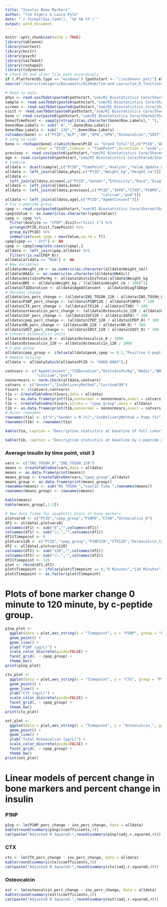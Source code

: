 ```yaml
---
title: "Insulin Bone Markers"
author: "Tim Vigers & Laura Pyle"
date: "`r format(Sys.time(), '%d %B %Y')`"
output: word_document
---
```


```r
knitr::opts_chunk$set(echo = TRUE)
library(tableone)
library(nortest)
library(knitr)
library(psych)
library(sas7bdat)
library(reshape2)
library(tidyverse)
# Check OS and alter file path accordingly.
if (.Platform$OS.type == "windows") {pathstart <- "//ucdenver.pvt/"} else if (.Platform$OS.type == "unix"){pathstart <- "/Volumes/"}
source("/Users/timvigers/Documents/GitHub/Tim-and-Laura/tim_R_functions.R")
```

```r
# Read in data 
phys <- read.sas7bdat(paste0(pathstart,"som/RI Biostatistics Core/Shared/Shared Projects/Laura/BDC/Projects/Viral Shah/Insulin bone marker/Data_Raw/Second_Analysis/kphysexamrechealth_subset.sas7bdat"))
sample <- read.sas7bdat(paste0(pathstart,"som/RI Biostatistics Core/Shared/Shared Projects/Laura/BDC/Projects/Viral Shah/Insulin bone marker/Data_Raw/Second_Analysis/ksampleresults_subset.sas7bdat"))
screen <- read.sas7bdat(paste0(pathstart,"som/RI Biostatistics Core/Shared/Shared Projects/Laura/BDC/Projects/Viral Shah/Insulin bone marker/Data_Raw/Second_Analysis/kvisit0screening_subset.sas7bdat"))
visit <- read.sas7bdat(paste0(pathstart,"som/RI Biostatistics Core/Shared/Shared Projects/Laura/BDC/Projects/Viral Shah/Insulin bone marker/Data_Raw/Second_Analysis/kvisitinfo_subset.sas7bdat"))
bone <- read.csv(paste0(pathstart,"som/RI Biostatistics Core/Shared/Shared Projects/Laura/BDC/Projects/Viral Shah/Insulin bone marker/Data_Cleaned/bone_injury.csv"),skip = 1)
bone$TimePoint <- sapply(strsplit(as.character(bone$Row.Labels)," "),`[`,2)
bone$Row.Labels <- sub(" 0","",bone$Row.Labels)
bone$Row.Labels <- sub(" 120","",bone$Row.Labels)
colnames(bone) <- c("PtID","ALP","ON","OPG","OPN","Osteocalcin","SOST","Grand.Total","TimePoint")
# Long to wide
bone <- reshape(bone[-c(which(bone$PtID == "Grand Total")),c("PtID","ALP","ON","OPG","OPN","Osteocalcin","SOST","TimePoint")],
              idvar = "PtID",timevar = "TimePoint",direction = "wide",sep = "_")
previous <- read.csv(paste0(pathstart,"som/RI Biostatistics Core/Shared/Shared Projects/Laura/BDC/Projects/Viral Shah/Insulin bone marker/Data_Cleaned/full_data_bone_turnover.csv"))
age <- read.csv(paste0(pathstart,"som/RI Biostatistics Core/Shared/Shared Projects/Laura/BDC/Projects/Viral Shah/Insulin bone marker/Data_Cleaned/updated_full_data_bone_turnover.csv"))
# Combine
alldata <- dcast(sample[,c("PtID","TimePoint","Analyte","Value_Update_n")],PtID ~ Analyte + TimePoint,value.var = "Value_Update_n")
alldata <- left_join(alldata,phys[,c("PtID","Weight_kg","Height_cm")])
alldata <- 
  left_join(alldata,screen[,c("PtID","Gender","Ethnicity","Race","DiagT1DAge","HbA1c","CurrUseCGM","InsDeliveryMethod","UnitsInsTotal")])
alldata <- left_join(alldata,bone)
alldata <- left_join(alldata,previous[,c("PtID","IGF0","CTX0","P1NP0","VitD0","IGF120","CTX120","P1NP120","VitD120",
                                           "calcium","po4")])
alldata <- left_join(alldata,age[,c("PtID","AgeAtConsent")])
# Fix c-peptide group
cpep <- read.csv(paste0(pathstart,"som/RI Biostatistics Core/Shared/Shared Projects/Laura/BDC/Projects/Viral Shah/Insulin bone marker/Data_Cleaned/KSampleResults.csv"),na.strings = "NULL")
cpep$Value <- as.numeric(as.character(cpep$Value))
cpep <- cpep %>%
  filter(Analyte == "CPEP",Visit=="Visit 1") %>%
  arrange(PtID,Visit,TimePoint) %>%
  group_by(PtID) %>%
  summarise(peak_cpep = max(Value,na.rm = T))
cpep[cpep == "-Inf"] <- NA
cpep <- cpep[complete.cases(cpep),]
alldata <- left_join(cpep,alldata) %>%
  filter(!is.na(CPEP_0))
alldata[alldata == "NaN"] <- NA
# New variables
alldata$Height_cm <- as.numeric(as.character(alldata$Height_cm))
alldata$HbA1c <- as.numeric(as.character(alldata$HbA1c))
alldata$UnitsInsPerKg <- alldata$UnitsInsTotal/alldata$Weight_kg
alldata$BMI <- alldata$Weight_kg / ((alldata$Height_cm / 100)^2)
alldata$T1DDuration <- alldata$AgeAtConsent - alldata$DiagT1DAge
# Percent change
alldata$ins_perc_change <- (alldata$INS_TOSOH_120 / alldata$INS_TOSOH_0) * 100
alldata$P1NP_perc_change <- (alldata$P1NP120 / alldata$P1NP0) * 100
alldata$CTX_perc_change <- (alldata$CTX120 / alldata$CTX0) * 100
alldata$osteocalcin_perc_change <- (alldata$Osteocalcin_120 / alldata$Osteocalcin_0) * 100
alldata$IGF_perc_change <- (alldata$IGF120 / alldata$IGF0) * 100
alldata$cpep_perc_change <- (alldata$CPEP_120 / alldata$CPEP_0) * 100
alldata$ON_perc_change <- (alldata$ON_120 / alldata$ON_0) * 100
alldata$SOST_perc_change <- (alldata$SOST_120 / alldata$SOST_0) * 100
# Convert osteocalcin units
alldata$Osteocalcin_0 <- alldata$Osteocalcin_0 / 1000
alldata$Osteocalcin_120 <- alldata$Osteocalcin_120 / 1000
# C-pep group
alldata$cpep_group <- ifelse(alldata$peak_cpep >= 0.2,"Positive C-peptide","Negative C-peptide")
# Remove missing
alldata <- alldata[which(alldata$PtID != "K068-0003"),]
```

```r
contvars <- c("AgeAtConsent","T1DDuration","UnitsInsPerKg","HbA1c","BMI","VitD0",
              "calcium","po4")
nonnormvars <- norm.check(alldata,contvars)
catvars <- c("Gender","InsDeliveryMethod","CurrUseCGM")
t1vars <- c(catvars,contvars)
t1a <- CreateTableOne(t1vars,data = alldata)
t1a <- as.data.frame(print(t1a,nonnormal = nonnormvars,exact = catvars))
t1b <- CreateTableOne(t1vars,strata = "cpep_group",data = alldata)
t1b <- as.data.frame(print(t1b,nonnormal = nonnormvars,exact = catvars))
# Nicer rownames
rownames(t1a) <- c("n","Gender = M (%)","InsDeliveryMethod = Pump (%)","CurrUseCGM = Yes (%)","AgeAtConsent Years (median [IQR])","T1DDuration Years (median [IQR])","UnitsInsPerKg (mean (SD))","HbA1c % (mean (SD))","BMI kg/(cm^2) (mean (SD))","Vitamin D ng/mL (mean (SD))","calcium mg/dL (median [IQR])","ALP IU/L (median [IQR])")
rownames(t1b) <- rownames(t1a)
```

```r
kable(t1a, caption = "Descriptive statistics at baseline of full cohort")
```

```r
kable(t1b, caption = "Descriptive statistics at baseline by c-peptide group")
```

### Average insulin by time point, visit 3
```r
vars <- c("INS_TOSOH_0","INS_TOSOH_120")
means <- CreateTableOne(vars,data = alldata)
means <- as.data.frame(print(means))
means_group <- CreateTableOne(vars,"cpep_group",alldata)
means_group <- as.data.frame(print(means_group))
rownames(means) <- sub("NS_TOSOH_","nsulin Time ",rownames(means))
rownames(means_group) <- rownames(means)
```

```r
kable(means)
kable(means_group[,1:2])
```

<!-- # Correlations -->

<!-- ```{r echo=FALSE,include=FALSE} -->
<!-- # Correlation matrix at time 0 -->
<!-- corrvars0 <- c("INS_TOSOH_0","P1NP0","CTX0","Osteocalcin_0","IGF0","CPEP_0","ON_0","SOST_0","calcium","po4") -->
<!-- corrall <- alldata[,corrvars0] -->
<!-- corrlow <- alldata[alldata$cpep_group == "Low",corrvars0] -->
<!-- corrhigh <- alldata[alldata$cpep_group == "High",corrvars0] -->
<!-- corrneg <- alldata[alldata$cpep_group == "Negative",corrvars0] -->
<!-- allcorrs <- corr.test(corrall) -->
<!-- allcorrs <- data.frame(print(allcorrs,short = F))[1:(length(corrvars0)-1),] -->
<!-- rownames(allcorrs) <- corrvars0[2:length(corrvars0)] -->
<!-- colnames(allcorrs) <- c("raw.l","R","raw.u","P-Value","lower.adj","upper.adj") -->
<!-- lowcorrs <- corr.test(corrlow) -->
<!-- lowcorrs <- data.frame(print(lowcorrs,short = F))[1:(length(corrvars0)-1),] -->
<!-- rownames(lowcorrs) <- corrvars0[2:length(corrvars0)] -->
<!-- colnames(lowcorrs) <- c("raw.l","R","raw.u","P-Value","lower.adj","upper.adj") -->
<!-- highcorrs <- corr.test(corrhigh) -->
<!-- highcorrs <- data.frame(print(highcorrs,short = F))[1:(length(corrvars0)-1),] -->
<!-- rownames(highcorrs) <- corrvars0[2:length(corrvars0)] -->
<!-- colnames(highcorrs) <- c("raw.l","R","raw.u","P-Value","lower.adj","upper.adj") -->
<!-- negcorrs <- corr.test(corrneg) -->
<!-- negcorrs <- data.frame(print(negcorrs,short = F))[1:(length(corrvars0)-1),] -->
<!-- rownames(negcorrs) <- corrvars0[2:length(corrvars0)] -->
<!-- colnames(negcorrs) <- c("raw.l","R","raw.u","P-Value","lower.adj","upper.adj") -->
<!-- ``` -->

<!-- ```{r echo=FALSE} -->
<!-- kable(allcorrs[,c(2,4)],caption = "Baseline insulin correlated with bone markers, full cohort") -->
<!-- kable(lowcorrs[,c(2,4)],caption = "Baseline insulin correlated with bone markers, low c-peptide group") -->
<!-- kable(highcorrs[,c(2,4)],caption = "Baseline insulin correlated with bone markers, high c-peptide group") -->
<!-- kable(negcorrs[,c(2,4)],caption = "Baseline insulin correlated with bone markers, negative c-peptide group") -->
<!-- ``` -->

<!-- ```{r echo=FALSE,include=FALSE} -->
<!-- # Correlation matrix at time 120 -->
<!-- corrvars120 <- c("INS_TOSOH_120","P1NP120","CTX120","Osteocalcin_120","IGF120","CPEP_120","ON_120","SOST_120") -->
<!-- corrall <- alldata[,corrvars120] -->
<!-- corrlow <- alldata[alldata$cpep_group == "Low",corrvars120] -->
<!-- corrhigh <- alldata[alldata$cpep_group == "High",corrvars120] -->
<!-- corrneg <- alldata[alldata$cpep_group == "Negative",corrvars120] -->
<!-- allcorrs <- corr.test(corrall) -->
<!-- allcorrs <- data.frame(print(allcorrs,short = F))[1:(length(corrvars120)-1),] -->
<!-- rownames(allcorrs) <- corrvars120[2:length(corrvars120)] -->
<!-- colnames(allcorrs) <- c("raw.l","R","raw.u","P-Value","lower.adj","upper.adj") -->
<!-- lowcorrs <- corr.test(corrlow) -->
<!-- lowcorrs <- data.frame(print(lowcorrs,short = F))[1:(length(corrvars120)-1),] -->
<!-- rownames(lowcorrs) <- corrvars120[2:length(corrvars120)] -->
<!-- colnames(lowcorrs) <- c("raw.l","R","raw.u","P-Value","lower.adj","upper.adj") -->
<!-- highcorrs <- corr.test(corrhigh) -->
<!-- highcorrs <- data.frame(print(highcorrs,short = F))[1:(length(corrvars120)-1),] -->
<!-- rownames(highcorrs) <- corrvars120[2:length(corrvars120)] -->
<!-- colnames(highcorrs) <- c("raw.l","R","raw.u","P-Value","lower.adj","upper.adj") -->
<!-- negcorrs <- corr.test(corrneg) -->
<!-- negcorrs <- data.frame(print(negcorrs,short = F))[1:(length(corrvars120)-1),] -->
<!-- rownames(negcorrs) <- corrvars120[2:length(corrvars120)] -->
<!-- colnames(negcorrs) <- c("raw.l","R","raw.u","P-Value","lower.adj","upper.adj") -->
<!-- ``` -->

<!-- ```{r echo=FALSE} -->
<!-- kable(allcorrs[,c(2,4)],caption = "120 min insulin correlated with bone markers, full cohort") -->
<!-- kable(lowcorrs[,c(2,4)],caption = "120 min insulin correlated with bone markers, low c-peptide group") -->
<!-- kable(highcorrs[,c(2,4)],caption = "120 min insulin correlated with bone markers, high c-peptide group") -->
<!-- kable(negcorrs[,c(2,4)],caption = "120 min insulin correlated with bone markers, negative c-peptide group") -->
<!-- ``` -->

<!-- ```{r echo=FALSE,include=FALSE} -->
<!-- # Correlation matrix percent change -->
<!-- corrvarsperc <- c("ins_perc_change","P1NP_perc_change","CTX_perc_change", -->
<!--               "osteocalcin_perc_change","IGF_perc_change","cpep_perc_change", -->
<!--               "ON_perc_change","SOST_perc_change") -->
<!-- corrall <- alldata[,corrvarsperc] -->
<!-- corrlow <- alldata[alldata$cpep_group == "Low",corrvarsperc] -->
<!-- corrhigh <- alldata[alldata$cpep_group == "High",corrvarsperc] -->
<!-- corrneg <- alldata[alldata$cpep_group == "Negative",corrvarsperc] -->
<!-- allcorrs <- corr.test(corrall) -->
<!-- allcorrs <- data.frame(print(allcorrs,short = F))[1:(length(corrvarsperc)-1),] -->
<!-- rownames(allcorrs) <- corrvarsperc[2:length(corrvarsperc)] -->
<!-- colnames(allcorrs) <- c("raw.l","R","raw.u","P-Value","lower.adj","upper.adj") -->
<!-- lowcorrs <- corr.test(corrlow) -->
<!-- lowcorrs <- data.frame(print(lowcorrs,short = F))[1:(length(corrvarsperc)-1),] -->
<!-- rownames(lowcorrs) <- corrvarsperc[2:length(corrvarsperc)] -->
<!-- colnames(lowcorrs) <- c("raw.l","R","raw.u","P-Value","lower.adj","upper.adj") -->
<!-- highcorrs <- corr.test(corrhigh) -->
<!-- highcorrs <- data.frame(print(highcorrs,short = F))[1:(length(corrvarsperc)-1),] -->
<!-- rownames(highcorrs) <- corrvarsperc[2:length(corrvarsperc)] -->
<!-- colnames(highcorrs) <- c("raw.l","R","raw.u","P-Value","lower.adj","upper.adj") -->
<!-- negcorrs <- corr.test(corrneg) -->
<!-- negcorrs <- data.frame(print(negcorrs,short = F))[1:(length(corrvarsperc)-1),] -->
<!-- rownames(negcorrs) <- corrvarsperc[2:length(corrvarsperc)] -->
<!-- colnames(negcorrs) <- c("raw.l","R","raw.u","P-Value","lower.adj","upper.adj") -->
<!-- ``` -->

<!-- ```{r echo=FALSE} -->
<!-- kable(allcorrs[,c(2,4)],caption = "Percent change in insulin correlated with bone markers, full cohort") -->
<!-- kable(lowcorrs[,c(2,4)],caption = "Percent change in insulin correlated with bone markers, low c-peptide group") -->
<!-- kable(highcorrs[,c(2,4)], -->
<!--       caption = "Percent change in insulin correlated with bone markers, high c-peptide group") -->
<!-- kable(negcorrs[,c(2,4)], -->
<!--       caption = "Percent change in insulin correlated with bone markers, negative c-peptide group") -->
<!-- ``` -->

<!-- ```{r echo=FALSE,dpi=600} -->
<!-- # New data frame for plotting -->
<!-- plot(alldata$cpep_group,alldata$INS_TOSOH_0, -->
<!--      main = "Baseline Insulin Concentration by C-Peptide Group", -->
<!--      ylab = "Insulin units") -->
<!-- plot(alldata$cpep_group,alldata$INS_TOSOH_120, -->
<!--      main = "120 Minute Insulin Concentration by C-Peptide Group", -->
<!--      ylab = "Insulin units") -->
<!-- plot(alldata$cpep_group,alldata$ins_perc_change, -->
<!--      main = "Percent Change in Insulin Concentration by C-Peptide Group", -->
<!--      ylab = "Percent Change in Insulin") -->
<!-- ``` -->

```r
# New data frame for spaghetti plots of bone markers.
plotvars0 <- c("PtID","cpep_group","P1NP0","CTX0","Osteocalcin_0")
df1 <- alldata[,plotvars0]
colnames(df1) <- sub("0","",colnames(df1))
colnames(df1) <- sub("\\.","",colnames(df1))
df1$Timepoint <- 0
plotvars120 <- c("PtID","cpep_group","P1NP120","CTX120","Osteocalcin_120")
df2 <- alldata[,plotvars120]
colnames(df2) <- sub("120","",colnames(df2))
colnames(df2) <- sub("\\.","",colnames(df2))
df2$Timepoint <- 120
plot <- rbind(df1,df2)
plot$Timepoint <- ifelse(plot$Timepoint == 0,"0 Minutes","120 Minutes")
plot$Timepoint <- as.factor(plot$Timepoint)
```

# Plots of bone marker change 0 minute to 120 minute, by c-peptide group.

```r
p1np_plot <- 
  ggplot(data = plot,aes_string(x = "Timepoint", y = "P1NP", group = "PtID")) +
  geom_point() + 
  geom_line() + 
  ylab("P1NP (μg/L)") +
  scale_color_discrete(guide=FALSE) +
  facet_grid(. ~ cpep_group) +
  theme_bw()
print(p1np_plot)

ctx_plot <- 
  ggplot(data = plot,aes_string(x = "Timepoint", y = "CTX", group = "PtID")) +
  geom_point() + 
  geom_line() + 
  ylab("CTX (ng/L)") +
  scale_color_discrete(guide=FALSE) +
  facet_grid(. ~ cpep_group) +
  theme_bw()
print(ctx_plot)

ost_plot <- 
  ggplot(data = plot,aes_string(x = "Timepoint", y = "Osteocalcin_", group = "PtID")) +
  geom_point() + 
  geom_line() + 
  ylab("Total Osteocalcin (μg/L)") +
  scale_color_discrete(guide=FALSE) +
  facet_grid(. ~ cpep_group) +
  theme_bw()
print(ost_plot)
```

# Linear models of percent change in bone markers and percent change in insulin 

### P1NP
```r
p1np <- lm(P1NP_perc_change ~ ins_perc_change, data = alldata)
kable(round(summary(p1np)$coefficients,3))
cat(paste("Adjusted R Squared:",round(summary(p1np)$adj.r.squared,4)))
```

### CTX
```r
ctx <- lm(CTX_perc_change ~ ins_perc_change, data = alldata)
kable(round(summary(ctx)$coefficients,3))
cat(paste("Adjusted R Squared:",round(summary(ctx)$adj.r.squared,4)))
```

### Osteocalcin
```r
ost <- lm(osteocalcin_perc_change ~ ins_perc_change, data = alldata)
kable(round(summary(ost)$coefficients,3))
cat(paste("Adjusted R Squared:",round(summary(ost)$adj.r.squared,4)))
```

<!-- ### IGF -->
<!-- ```{r echo=FALSE,results='asis'} -->
<!-- igf <- lm(IGF_perc_change ~ ins_perc_change + cpep_group, data = alldata) -->
<!-- kable(round(summary(igf)$coefficients,3)) -->
<!-- cat(paste("Adjusted R Squared:",round(summary(igf)$adj.r.squared,4))) -->
<!-- ``` -->

<!-- ### ON -->
<!-- ```{r echo=FALSE,results='asis'} -->
<!-- on <- lm(ON_perc_change ~ ins_perc_change + cpep_group, data = alldata) -->
<!-- kable(round(summary(on)$coefficients,3)) -->
<!-- cat(paste("Adjusted R Squared:",round(summary(on)$adj.r.squared,4))) -->
<!-- ``` -->

<!-- ### SOST -->
<!-- ```{r echo=FALSE,results='asis'} -->
<!-- sost <- lm(SOST_perc_change ~ ins_perc_change + cpep_group, data = alldata) -->
<!-- kable(round(summary(sost)$coefficients,3)) -->
<!-- cat(paste("Adjusted R Squared:",round(summary(sost)$adj.r.squared,4))) -->
<!-- ``` -->

<!-- # Linear models of percent change in bone markers and percent change in insulin, adjusted for baseline c-peptide -->

<!-- ### P1NP -->
<!-- ```{r echo=FALSE,results='asis'} -->
<!-- p1np <- lm(P1NP_perc_change ~ ins_perc_change + CPEP_0, data = alldata) -->
<!-- kable(round(summary(p1np)$coefficients,3)) -->
<!-- cat(paste("Adjusted R Squared:",round(summary(p1np)$adj.r.squared,4))) -->
<!-- ``` -->

<!-- ### CTX -->
<!-- ```{r echo=FALSE,results='asis'} -->
<!-- ctx <- lm(CTX_perc_change ~ ins_perc_change + CPEP_0, data = alldata) -->
<!-- kable(round(summary(ctx)$coefficients,3)) -->
<!-- cat(paste("Adjusted R Squared:",round(summary(ctx)$adj.r.squared,4))) -->
<!-- ``` -->

<!-- ### Osteocalcin -->
<!-- ```{r echo=FALSE,results='asis'} -->
<!-- ost <- lm(osteocalcin_perc_change ~ ins_perc_change + CPEP_0, data = alldata) -->
<!-- kable(round(summary(ost)$coefficients,3)) -->
<!-- cat(paste("Adjusted R Squared:",round(summary(ost)$adj.r.squared,4))) -->
<!-- ``` -->

<!-- <!-- ### IGF -->
<!-- ```{r echo=FALSE,results='asis'} -->
<!-- igf <- lm(IGF_perc_change ~ ins_perc_change + CPEP_0, data = alldata) -->
<!-- kable(round(summary(igf)$coefficients,3)) -->
<!-- cat(paste("Adjusted R Squared:",round(summary(igf)$adj.r.squared,4))) -->
<!-- ``` -->

<!-- ### ON -->
<!-- ```{r echo=FALSE,results='asis'} -->
<!-- on <- lm(ON_perc_change ~ ins_perc_change + CPEP_0, data = alldata) -->
<!-- kable(round(summary(on)$coefficients,3)) -->
<!-- cat(paste("Adjusted R Squared:",round(summary(on)$adj.r.squared,4))) -->
<!-- ``` -->

<!-- ### SOST -->
<!-- ```{r echo=FALSE,results='asis'} -->
<!-- sost <- lm(SOST_perc_change ~ ins_perc_change + CPEP_0, data = alldata) -->
<!-- kable(round(summary(sost)$coefficients,3)) -->
<!-- cat(paste("Adjusted R Squared:",round(summary(sost)$adj.r.squared,4))) -->
<!-- ``` -->